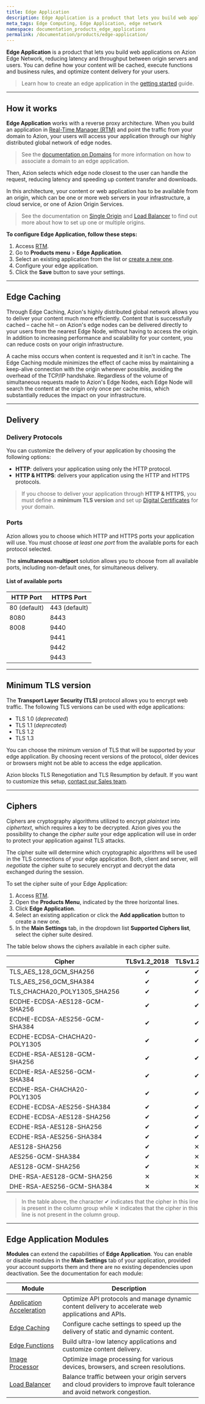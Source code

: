 ```yaml
---
title: Edge Application
description: Edge Application is a product that lets you build web applications on Azion Edge Network, reducing latency and throughput between origin servers and users.
meta_tags: Edge Computing, Edge Application, edge network
namespace: documentation_products_edge_applications
permalink: /documentation/products/edge-application/
---
```


**Edge Application** is a product that lets you build web applications on Azion Edge Network, reducing latency and throughput between origin servers and users. You can define how your content will be cached, execute functions and business rules, and optimize content delivery for your users.

> Learn how to create an edge application in the [getting started](/en/documentation/products/getting-started/) guide.

---

## How it works

**Edge Application** works with a reverse proxy architecture. When you build an application in [Real-Time Manager (RTM)](https://manager.azion.com/) and point the traffic from your domain to Azion, your users will access your application through our highly distributed global network of edge nodes.

> See the [documentation on Domains](/en/documentation/products/edge-application/domains/) for more information on how to associate a domain to an edge application.

Then, Azion selects which edge node closest to the user can handle the request, reducing latency and speeding up content transfer and downloads.

In this architecture, your content or web application has to be available from an origin, which can be one or more web servers in your infrastructure, a cloud service, or one of Azion Origin Services.

> See the documentation on [Single Origin](/en/documentation/products/edge-application/single-origin/) and [Load Balancer](/en/documentation/products/edge-application/load-balancer/) to find out more about how to set up one or multiple origins.

**To configure Edge Application, follow these steps:**

1. Access [RTM](https://manager.azion.com/).
2. Go to **Products menu** > **Edge Application**.
3. Select an existing application from the list or [create a new one](/en/documentation/products/getting-started/).
4. Configure your edge application.
5. Click the **Save** button to save your settings.

---

## Edge Caching

Through Edge Caching, Azion's highly distributed global network allows you to deliver your content much more efficiently. Content that is successfully cached – cache hit – on Azion's edge nodes can be delivered directly to your users from the nearest Edge Node, without having to access the origin. In addition to increasing performance and scalability for your content, you can reduce costs on your origin infrastructure.

A cache miss occurs when content is requested and it isn't in cache. The Edge Caching module minimizes the effect of cache miss by maintaining a keep-alive connection with the origin whenever possible, avoiding the overhead of the TCP/IP handshake. Regardless of the volume of simultaneous requests made to Azion's Edge Nodes, each Edge Node will search the content at the origin only once per cache miss, which substantially reduces the impact on your infrastructure.

---

## Delivery

### Delivery Protocols

You can customize the delivery of your application by choosing the following options:

- **HTTP**: delivers your application using only the HTTP protocol.
- **HTTP & HTTPS**: delivers your application using the HTTP and HTTPS protocols.

> If you choose to deliver your application through **HTTP & HTTPS**, you must define a **minimum TLS version** and set up [Digital Certificates](/en/documentation/products/edge-application/digital-certificates/) for your domain.

### Ports

Azion allows you to choose which HTTP and HTTPS ports your application will use. You must choose *at least one port* from the available ports for each protocol selected.

The **simultaneous multiport** solution allows you to choose from all available ports, including non-default ones, for simultaneous delivery.

#### List of available ports

| HTTP Port    | HTTPS Port     |
|--------------|----------------|
| 80 (default) | 443 (default)  |
| 8080         | 8443           |
| 8008         | 9440           |
|              | 9441           |
|              | 9442           |
|              | 9443           |

---

## Minimum TLS version

The **Transport Layer Security (TLS)** protocol allows you to encrypt web traffic. The following TLS versions can be used with edge applications:

- TLS 1.0 (*deprecated*)
- TLS 1.1 (*deprecated*)
- TLS 1.2
- TLS 1.3

You can choose the minimum version of TLS that will be supported by your edge application. By choosing recent versions of the protocol, older devices or browsers might not be able to access the edge application.

Azion blocks TLS Renegotiation and TLS Resumption by default. If you want to customize this setup, [contact our Sales team](https://www.azion.com/en/contact-sales/).

---

## Ciphers

Ciphers are cryptography algorithms utilized to encrypt *plaintext* into *ciphertext*, which requires a key to be decrypted. Azion gives you the possibility to change the *cipher suite* your edge application will use in order to protect your application against TLS attacks.

The cipher suite will determine which cryptographic algorithms will be used in the TLS connections of your edge application. Both, client and server, will *negotiate* the cipher suite to securely encrypt and decrypt the data exchanged during the session.

To set the cipher suite of your Edge Application:

1. Access [RTM](https://manager.azion.com).
2. Open the **Products Menu**, indicated by the three horizontal lines.
3. Click **Edge Application**.
4. Select an existing application or click the **Add application** button to create a new one.
5. In the **Main Settings** tab, in the dropdown list **Supported Ciphers list**, select the cipher suite desired.

The table below shows the ciphers available in each cipher suite.

| Cipher                        | TLSv1.2_2018      | TLSv1.2_2019      | TLSv1.2_2021      | TLSv1.3_2022    |
|-------------------------------|:-----------------:|:-----------------:|:-----------------:|:---------------:|
| TLS_AES_128_GCM_SHA256        | ✔︎                 | ✔︎                 | ✔︎                 | ✕               |
| TLS_AES_256_GCM_SHA384        | ✔︎                 | ✔︎                 | ✔︎                 | ✕               |
| TLS_CHACHA20_POLY1305_SHA256  | ✔︎                 | ✔︎                 | ✔︎                 | ✕               |
| ECDHE-ECDSA-AES128-GCM-SHA256 | ✔︎                 | ✔︎                 | ✔︎                 | ✔︎               |
| ECDHE-ECDSA-AES256-GCM-SHA384 | ✔︎                 | ✔︎                 | ✔︎                 | ✔︎               |
| ECDHE-ECDSA-CHACHA20-POLY1305 | ✔︎                 | ✔︎                 | ✔︎                 | ✔︎               |
| ECDHE-RSA-AES128-GCM-SHA256   | ✔︎                 | ✔︎                 | ✔︎                 | ✔︎               |
| ECDHE-RSA-AES256-GCM-SHA384   | ✔︎                 | ✔︎                 | ✔︎                 | ✔︎               |
| ECDHE-RSA-CHACHA20-POLY1305   | ✔︎                 | ✔︎                 | ✔︎                 | ✔︎               |
| ECDHE-ECDSA-AES256-SHA384     | ✔︎                 | ✔︎                 | ✕                 | ✕               |
| ECDHE-ECDSA-AES128-SHA256     | ✔︎                 | ✔︎                 | ✕                 | ✕               |
| ECDHE-RSA-AES128-SHA256       | ✔︎                 | ✔︎                 | ✕                 | ✕               |
| ECDHE-RSA-AES256-SHA384       | ✔︎                 | ✔︎                 | ✕                 | ✕               |
| AES128-SHA256                 | ✔︎                 | ✕                 | ✕                 | ✕               |
| AES256-GCM-SHA384             | ✔︎                 | ✕                 | ✕                 | ✕               |
| AES128-GCM-SHA256             | ✔︎                 | ✕                 | ✕                 | ✕               |
| DHE-RSA-AES128-GCM-SHA256     | ✕                 | ✕                 | ✔︎                 | ✔︎               |
| DHE-RSA-AES256-GCM-SHA384     | ✕                 | ✕                 | ✔︎                 | ✔︎               |

> In the table above, the character ✔ indicates that the cipher in this line is present in the column group while ✕ indicates that the cipher in this line is not present in the column group.

---

## Edge Application Modules

**Modules** can extend the capabilities of **Edge Application**. You can enable or disable modules in the **Main Settings** tab of your application, provided your account supports them and there are no existing dependencies upon deactivation. See the documentation for each module:

| Module | Description |
| --- | --- |
| [Application Acceleration](/en/documentation/products/edge-application/application-acceleration/) | Optimize API protocols and manage dynamic content delivery to accelerate web applications and APIs. |
| [Edge Caching](/en/documentation/products/edge-application/edge-caching/) | Configure cache settings to speed up the delivery of static and dynamic content. |
| [Edge Functions](/en/documentation/products/edge-application/edge-functions/) | Build ultra-low latency applications and customize content delivery. |
| [Image Processor](/en/documentation/products/edge-application/image-processor/) | Optimize image processing for various devices, browsers, and screen resolutions. |
| [Load Balancer](/en/documentation/products/edge-application/load-balancer/) | Balance traffic between your origin servers and cloud providers to improve fault tolerance and avoid network congestion. |
